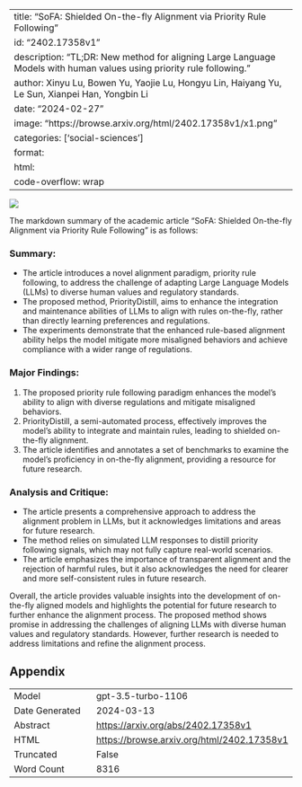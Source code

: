 
---
title: "SoFA: Shielded On-the-fly Alignment via Priority Rule Following"
id: "2402.17358v1"
description: "TL;DR: New method for aligning Large Language Models with human values using priority rule following."
author: Xinyu Lu, Bowen Yu, Yaojie Lu, Hongyu Lin, Haiyang Yu, Le Sun, Xianpei Han, Yongbin Li
date: "2024-02-27"
image: "https://browse.arxiv.org/html/2402.17358v1/x1.png"
categories: ['social-sciences']
format:
  html:
    code-overflow: wrap
---

![](https://browse.arxiv.org/html/2402.17358v1/x1.png)

The markdown summary of the academic article "SoFA: Shielded On-the-fly Alignment via Priority Rule Following" is as follows:

### **Summary:**
- The article introduces a novel alignment paradigm, priority rule following, to address the challenge of adapting Large Language Models (LLMs) to diverse human values and regulatory standards.
- The proposed method, PriorityDistill, aims to enhance the integration and maintenance abilities of LLMs to align with rules on-the-fly, rather than directly learning preferences and regulations.
- The experiments demonstrate that the enhanced rule-based alignment ability helps the model mitigate more misaligned behaviors and achieve compliance with a wider range of regulations.

### **Major Findings:**
1. The proposed priority rule following paradigm enhances the model's ability to align with diverse regulations and mitigate misaligned behaviors.
2. PriorityDistill, a semi-automated process, effectively improves the model's ability to integrate and maintain rules, leading to shielded on-the-fly alignment.
3. The article identifies and annotates a set of benchmarks to examine the model's proficiency in on-the-fly alignment, providing a resource for future research.

### **Analysis and Critique:**
- The article presents a comprehensive approach to address the alignment problem in LLMs, but it acknowledges limitations and areas for future research.
- The method relies on simulated LLM responses to distill priority following signals, which may not fully capture real-world scenarios.
- The article emphasizes the importance of transparent alignment and the rejection of harmful rules, but it also acknowledges the need for clearer and more self-consistent rules in future research.

Overall, the article provides valuable insights into the development of on-the-fly aligned models and highlights the potential for future research to further enhance the alignment process. The proposed method shows promise in addressing the challenges of aligning LLMs with diverse human values and regulatory standards. However, further research is needed to address limitations and refine the alignment process.

## Appendix

|          |          |
|----------|----------|
| Model     | gpt-3.5-turbo-1106       |
| Date Generated     | 2024-03-13       |
| Abstract | [https://arxiv.org/abs/2402.17358v1](https://arxiv.org/abs/2402.17358v1)        |
| HTML     | [https://browse.arxiv.org/html/2402.17358v1](https://browse.arxiv.org/html/2402.17358v1)       |
| Truncated       | False       |
| Word Count       | 8316       |